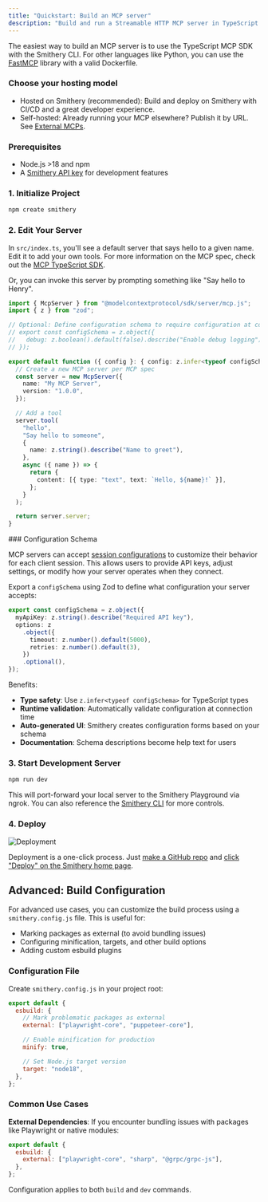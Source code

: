 ```yaml
---
title: "Quickstart: Build an MCP server"
description: "Build and run a Streamable HTTP MCP server in TypeScript with two lines of code"
---
```


The easiest way to build an MCP server is to use the TypeScript MCP SDK with the Smithery CLI. For other languages like Python, you can use the [FastMCP](https://github.com/jlowin/fastmcp) library with a valid Dockerfile.

### Choose your hosting model

- Hosted on Smithery (recommended): Build and deploy on Smithery with CI/CD and a great developer experience.
- Self-hosted: Already running your MCP elsewhere? Publish it by URL. See [External MCPs](/build/external).

### Prerequisites

- Node.js >18 and npm
- A [Smithery API key](https://smithery.ai) for development features

### 1. Initialize Project

```bash
npm create smithery
```

### 2. Edit Your Server

In `src/index.ts`, you'll see a default server that says hello to a given name. Edit it to add your own tools. For more information on the MCP spec, check out the [MCP TypeScript SDK](https://github.com/modelcontextprotocol/typescript-sdk?tab=readme-ov-file#quick-start).

Or, you can invoke this server by prompting something like "Say hello to Henry".

```typescript
import { McpServer } from "@modelcontextprotocol/sdk/server/mcp.js";
import { z } from "zod";

// Optional: Define configuration schema to require configuration at connection time
// export const configSchema = z.object({
//   debug: z.boolean().default(false).describe("Enable debug logging")
// });

export default function ({ config }: { config: z.infer<typeof configSchema> }) {
  // Create a new MCP server per MCP spec
  const server = new McpServer({
    name: "My MCP Server",
    version: "1.0.0",
  });

  // Add a tool
  server.tool(
    "hello",
    "Say hello to someone",
    {
      name: z.string().describe("Name to greet"),
    },
    async ({ name }) => {
      return {
        content: [{ type: "text", text: `Hello, ${name}!` }],
      };
    }
  );

  return server.server;
}
```

<Expandable title="Configuration Schema">
### Configuration Schema

MCP servers can accept [session configurations](/build/session-config) to customize their behavior for each client session. This allows users to provide API keys, adjust settings, or modify how your server operates when they connect.

Export a `configSchema` using Zod to define what configuration your server accepts:

```typescript
export const configSchema = z.object({
  myApiKey: z.string().describe("Required API key"),
  options: z
    .object({
      timeout: z.number().default(5000),
      retries: z.number().default(3),
    })
    .optional(),
});
```

Benefits:

- **Type safety**: Use `z.infer<typeof configSchema>` for TypeScript types
- **Runtime validation**: Automatically validate configuration at connection time
- **Auto-generated UI**: Smithery creates configuration forms based on your schema
- **Documentation**: Schema descriptions become help text for users

</Expandable>

### 3. Start Development Server

```bash
npm run dev
```

This will port-forward your local server to the Smithery Playground via ngrok. You can also reference the [Smithery CLI](https://github.com/smithery-ai/cli) for more controls.

### 4. Deploy

![Deployment](../images/deploy.png)

Deployment is a one-click process. Just [make a GitHub repo](https://github.com/new) and [click "Deploy" on the Smithery home page](https://smithery.ai/new).

## Advanced: Build Configuration

For advanced use cases, you can customize the build process using a `smithery.config.js` file. This is useful for:

- Marking packages as external (to avoid bundling issues)
- Configuring minification, targets, and other build options
- Adding custom esbuild plugins

### Configuration File

Create `smithery.config.js` in your project root:

```javascript
export default {
  esbuild: {
    // Mark problematic packages as external
    external: ["playwright-core", "puppeteer-core"],

    // Enable minification for production
    minify: true,

    // Set Node.js target version
    target: "node18",
  },
};
```

### Common Use Cases

**External Dependencies**: If you encounter bundling issues with packages like Playwright or native modules:

```javascript
export default {
  esbuild: {
    external: ["playwright-core", "sharp", "@grpc/grpc-js"],
  },
};
```

Configuration applies to both `build` and `dev` commands.
